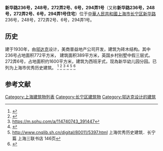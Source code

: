 '''新华路236号，248号，272弄2号、6号，294弄1号'''（又称'''新华路236号，248号，272弄2号、6号，294弄1号住宅'''）位于[[中華人民共和國|中華人民共和國]][[上海市|上海市]][[长宁区|长宁区]][[新华路|新华路]]236号，248号，272弄2号、6号，294弄1号。

==历史==
建于1930年，由[[邬达克|邬达克]]设计，美商普益地产公司开发，建筑为砖木结构。其中236号占地面积772平方米， 建筑面积389平方米，英国乡村别墅中假三层式。272弄6号，占地面积约1600平方米，建筑为西班牙式，现為新华幼儿园分园。已列为上海市优秀历史建筑。
<ref>{{cite web|url=http://www.shcn.gov.cn/art/2012/8/16/art_7698_512176.html|title=上海长宁区门户网站 历史保护建筑 新华路248号花园住宅|website=www.shcn.gov.cn}}</ref>
<ref>{{cite web|url=http://www.shcn.gov.cn/art/2012/8/16/art_7698_512177.html|title=上海长宁区门户网站 历史保护建筑 新华路236号花园住宅|website=www.shcn.gov.cn}}</ref>
<ref>https://m.sohu.com/a/114740743_391447</ref>
<ref>{{cite web|url=http://news.sina.com.cn/o/2013-05-21/132027184412.shtml|title=长宁推出四条文化之旅线路|website=news.sina.com.cn}}</ref>
<ref>http://www.cnqlib.sh.cn/digital/80011/5397.html 上海优秀历史建筑．长宁篇 上海三联书店 146页</ref>
<ref>{{cite web|url=http://travel.sina.com.cn/news/2014-01-03/1430241507.shtml|title=散步新华路 让岁月悠长下去|website=travel.sina.com.cn}}</ref>

==参考文献==
{{reflist}}

[[Category:上海建筑物列表|Category:上海建筑物列表]]
[[Category:长宁区建筑物|Category:长宁区建筑物]]
[[Category:邬达克设计的建筑|Category:邬达克设计的建筑]]